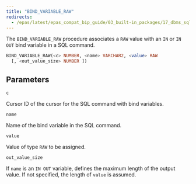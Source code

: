 ```yaml
---
title: "BIND_VARIABLE_RAW"
redirects:
  - /epas/latest/epas_compat_bip_guide/03_built-in_packages/17_dbms_sql/03_bind_variable_raw/ #generated for docs/epas/reorg-role-use-case-mode
---
```


The `BIND_VARIABLE_RAW` procedure associates a `RAW` value with an `IN` or `IN OUT` bind variable in a SQL command.

```sql
BIND_VARIABLE_RAW(<c> NUMBER, <name> VARCHAR2, <value> RAW
  [, <out_value_size> NUMBER ])
```

## Parameters

`c`

 Cursor ID of the cursor for the SQL command with bind variables.

`name`

 Name of the bind variable in the SQL command.

`value`

 Value of type `RAW` to be assigned.

`out_value_size`

 If `name` is an `IN OUT` variable, defines the maximum length of the output value. If not specified, the length of `value` is assumed.
